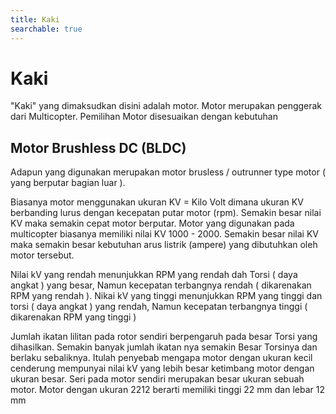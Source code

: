 ```yaml
---
title: Kaki
searchable: true
---
```


# Kaki

"Kaki" yang dimaksudkan disini adalah motor. Motor merupakan penggerak dari Multicopter. Pemilihan Motor disesuaikan dengan kebutuhan

## Motor Brushless DC (BLDC)

Adapun yang digunakan merupakan motor brusless / outrunner type motor ( yang berputar bagian luar ).

Biasanya motor menggunakan ukuran KV = Kilo Volt dimana ukuran KV berbanding lurus dengan kecepatan putar motor (rpm). Semakin besar nilai KV maka semakin cepat motor berputar. Motor yang digunakan pada multicopter biasanya memiliki nilai KV 1000 - 2000. Semakin besar nilai KV maka semakin besar kebutuhan arus listrik (ampere) yang dibutuhkan oleh motor tersebut.

Nilai kV yang rendah menunjukkan RPM yang rendah dah Torsi ( daya angkat ) yang besar, Namun kecepatan terbangnya rendah ( dikarenakan RPM yang rendah ). Nikai kV yang tinggi menunjukkan RPM yang tinggi dan torsi ( daya angkat ) yang rendah, Namun kecepatan terbangnya tinggi ( dikarenakan RPM yang tinggi )

Jumlah ikatan lilitan pada rotor sendiri berpengaruh pada besar Torsi yang dihasilkan. Semakin banyak jumlah ikatan nya semakin Besar Torsinya dan berlaku sebaliknya.
Itulah penyebab mengapa motor dengan ukuran kecil cenderung mempunyai nilai kV yang lebih besar ketimbang motor dengan ukuran besar.
Seri pada motor sendiri merupakan besar ukuran sebuah motor.
Motor dengan ukuran 2212 berarti memiliki tinggi 22 mm dan lebar 12 mm
